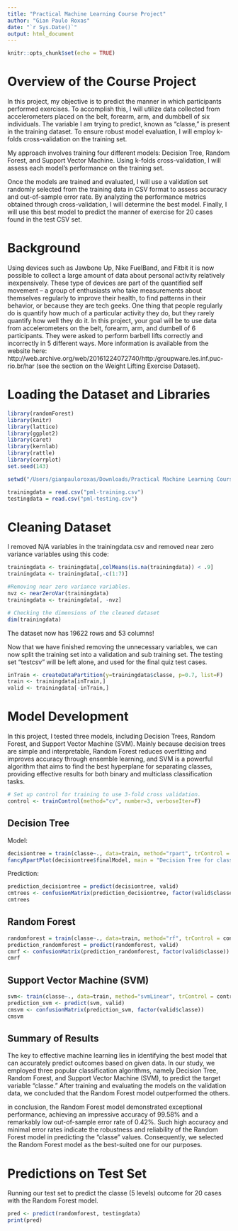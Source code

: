 ```yaml
---
title: "Practical Machine Learning Course Project"
author: "Gian Paulo Roxas"
date: "`r Sys.Date()`"
output: html_document
---
```


```r
knitr::opts_chunk$set(echo = TRUE)
```

# Overview of the Course Project
In this project, my objective is to predict the manner in which participants performed exercises. To accomplish this, I will utilize data collected from accelerometers placed on the belt, forearm, arm, and dumbbell of six individuals. The variable I am trying to predict, known as "classe," is present in the training dataset. To ensure robust model evaluation, I will employ k-folds cross-validation on the training set.

My approach involves training four different models: Decision Tree, Random Forest, and Support Vector Machine. Using k-folds cross-validation, I will assess each model's performance on the training set.

Once the models are trained and evaluated, I will use a validation set randomly selected from the training data in CSV format to assess accuracy and out-of-sample error rate. By analyzing the performance metrics obtained through cross-validation, I will determine the best model. Finally, I will use this best model to predict the manner of exercise for 20 cases found in the test CSV set.

# Background 
Using devices such as Jawbone Up, Nike FuelBand, and Fitbit it is now possible to collect a large amount of data about personal activity relatively inexpensively. These type of devices are part of the quantified self movement – a group of enthusiasts who take measurements about themselves regularly to improve their health, to find patterns in their behavior, or because they are tech geeks. One thing that people regularly do is quantify how much of a particular activity they do, but they rarely quantify how well they do it. In this project, your goal will be to use data from accelerometers on the belt, forearm, arm, and dumbell of 6 participants. They were asked to perform barbell lifts correctly and incorrectly in 5 different ways. More information is available from the website here: 
http://web.archive.org/web/20161224072740/http:/groupware.les.inf.puc-rio.br/har
 (see the section on the Weight Lifting Exercise Dataset).

# Loading the Dataset and Libraries

```r
library(randomForest)
library(knitr)
library(lattice)
library(ggplot2)
library(caret)
library(kernlab)
library(rattle)
library(corrplot)
set.seed(143)

setwd("/Users/gianpauloroxas/Downloads/Practical Machine Learning Course Project")

trainingdata = read.csv("pml-training.csv")
testingdata = read.csv("pml-testing.csv")
```

# Cleaning Dataset

I removed N/A variables in the trainingdata.csv and removed near zero variance variables using this code:
```r
trainingdata <- trainingdata[,colMeans(is.na(trainingdata)) < .9] 
trainingdata <- trainingdata[,-c(1:7)]

#Removing near zero variance variables.
nvz <- nearZeroVar(trainingdata)
trainingdata <- trainingdata[, -nvz]

# Checking the dimensions of the cleaned dataset
dim(trainingdata) 
```
The dataset now has 19622 rows and 53 columns!

Now that we have finished removing the unnecessary variables, we can now split the training set into a validation and sub training set. The testing set “testcsv” will be left alone, and used for the final quiz test cases.

```r
inTrain <- createDataPartition(y=trainingdata$classe, p=0.7, list=F)
train <- trainingdata[inTrain,]
valid <- trainingdata[-inTrain,]
```

# Model Development

In this project, I tested three models, including Decision Trees, Random Forest, and Support Vector Machine (SVM). Mainly because decision trees are simple and interpretable, Random Forest reduces overfitting and improves accuracy through ensemble learning, and SVM is a powerful algorithm that aims to find the best hyperplane for separating classes, providing effective results for both binary and multiclass classification tasks.

```r
# Set up control for training to use 3-fold cross validation.
control <- trainControl(method="cv", number=3, verboseIter=F)
```

## Decision Tree

Model:
```r
decisiontree = train(classe~., data=train, method="rpart", trControl = control, tuneLength = 5) # Train the model
fancyRpartPlot(decisiontree$finalModel, main = "Decision Tree for classe Prediction")
```

Prediction:
```r
prediction_decisiontree = predict(decisiontree, valid)
cmtrees <- confusionMatrix(prediction_decisiontree, factor(valid$classe))
cmtrees
```

## Random Forest

```r
randomforest = train(classe~., data=train, method="rf", trControl = control, tuneLength = 5)
prediction_randomforest = predict(randomforest, valid)
cmrf <- confusionMatrix(prediction_randomforest, factor(valid$classe))
cmrf
```

## Support Vector Machine (SVM)

```r
svm<- train(classe~., data=train, method="svmLinear", trControl = control, tuneLength = 5, verbose = F)
prediction_svm <- predict(svm, valid)
cmsvm <- confusionMatrix(prediction_svm, factor(valid$classe))
cmsvm
```

## Summary of Results 

The key to effective machine learning lies in identifying the best model that can accurately predict outcomes based on given data. In our study, we employed three popular classification algorithms, namely Decision Tree, Random Forest, and Support Vector Machine (SVM), to predict the target variable "classe." After training and evaluating the models on the validation data, we concluded that the Random Forest model outperformed the others.

in conclusion, the Random Forest model demonstrated exceptional performance, achieving an impressive accuracy of 99.58% and a remarkably low out-of-sample error rate of 0.42%. Such high accuracy and minimal error rates indicate the robustness and reliability of the Random Forest model in predicting the "classe" values. Consequently, we selected the Random Forest model as the best-suited one for our purposes.

# Predictions on Test Set

Running our test set to predict the classe (5 levels) outcome for 20 cases with the Random Forest model.

```r
pred <- predict(randomforest, testingdata)
print(pred)
```
